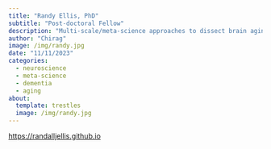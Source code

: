```yaml
---
title: "Randy Ellis, PhD"
subtitle: "Post-doctoral Fellow"
description: "Multi-scale/meta-science approaches to dissect brain aging"
author: "Chirag"
image: /img/randy.jpg
date: "11/11/2023"
categories:
  - neuroscience
  - meta-science
  - dementia
  - aging 
about:
  template: trestles
  image: /img/randy.jpg
---
```

<https://randalljellis.github.io>